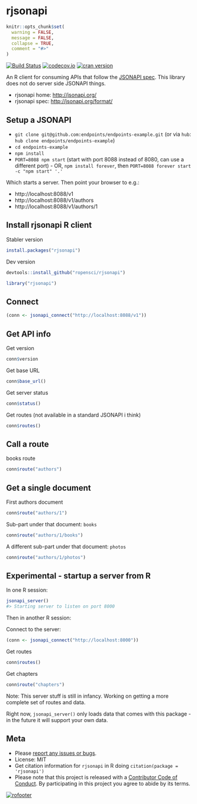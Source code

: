 rjsonapi
========

```r
knitr::opts_chunk$set(
  warning = FALSE,
  message = FALSE,
  collapse = TRUE,
  comment = "#>"
)
```

[![Build Status](https://travis-ci.org/ropensci/rjsonapi.svg?branch=master)](https://travis-ci.org/ropensci/rjsonapi)
[![codecov.io](https://codecov.io/github/ropensci/rjsonapi/coverage.svg?branch=master)](https://codecov.io/github/ropensci/rjsonapi?branch=master)
[![cran version](http://www.r-pkg.org/badges/version/rjsonapi)](https://cran.r-project.org/package=rjsonapi)

An R client for consuming APIs that follow the [JSONAPI spec][spec]. This library
does not do server side JSONAPI things.

* rjsonapi home: <http://jsonapi.org/>
* rjsonapi spec: <http://jsonapi.org/format/>

## Setup a JSONAPI

* `git clone git@github.com:endpoints/endpoints-example.git` (or via `hub`: `hub clone endpoints/endpoints-example`)
* `cd endpoints-example`
* `npm install`
* `PORT=8088 npm start` (start with port 8088 instead of 8080, can use a different port) - OR, `npm install forever`, then `PORT=8088 forever start -c "npm start" '.'`

Which starts a server. Then point your browser to e.g.:

* http://localhost:8088/v1
* http://localhost:8088/v1/authors
* http://localhost:8088/v1/authors/1

## Install rjsonapi R client

Stabler version

```r
install.packages("rjsonapi")
```

Dev version

```r
devtools::install_github("ropensci/rjsonapi")
```

```r
library("rjsonapi")
```

## Connect

```r
(conn <- jsonapi_connect("http://localhost:8088/v1"))
```

## Get API info

Get version

```r
conn$version
```

Get base URL

```r
conn$base_url()
```

Get server status

```r
conn$status()
```

Get routes (not available in a standard JSONAPI i think)

```r
conn$routes()
```

## Call a route

books route

```r
conn$route("authors")
```

## Get a single document

First authors document

```r
conn$route("authors/1")
```

Sub-part under that document: `books`

```r
conn$route("authors/1/books")
```

A different sub-part under that document: `photos`

```r
conn$route("authors/1/photos")
```

## Experimental - startup a server from R

In one R session:

```r
jsonapi_server()
#> Starting server to listen on port 8000
```

Then in another R session:

Connect to the server:

```r
(conn <- jsonapi_connect("http://localhost:8000"))
```

Get routes

```r
conn$routes()
```

Get chapters

```r
conn$route("chapters")
```

Note: This server stuff is still in infancy. Working on getting a more complete set
of routes and data.

Right now, `jsonapi_server()` only loads data that comes with this package - in the
future it will support your own data.

[spec]: http://jsonapi.org/format/

## Meta

* Please [report any issues or bugs](https://github.com/ropensci/rjsonapi/issues).
* License: MIT
* Get citation information for `rjsonapi` in R doing `citation(package = 'rjsonapi')`
* Please note that this project is released with a [Contributor Code of Conduct](CONDUCT.md). By participating in this project you agree to abide by its terms.

[![rofooter](https://ropensci.org/public_images/github_footer.png)](https://ropensci.org)
